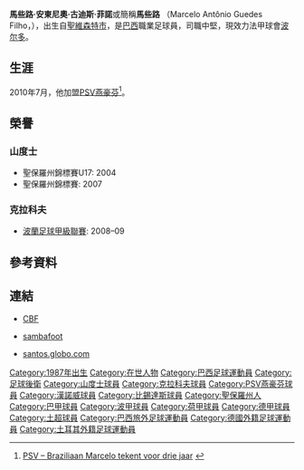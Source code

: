 {{expand|time=2010-07-30T09:12:36+00:00}}
{{noteTA
|G1=Football
|G2=uefa
|G3=南美球會
|1=zh-cn:马塞洛; zh-tw:馬塞洛; zh-hk:馬些路
|2=zh-cn:格德斯; zh-tw:格德斯; zh-hk:古迪斯
|3=zh-cn:菲略; zh-tw:菲略; zh-hk:菲諾
}}

{{Infobox football biography
| name                = 馬些路<br />Marcelo
| image               = Marcelo Antônio Guedes Filho.jpg
| image_size          = 250
| caption             = 
| fullname            = Marcelo Antônio Guedes Filho
| birth_date          = {{Birth date and age|1987|5|20|df=y}}
| birth_place         = 巴西[[聖維森特市|聖維森特市]]
| height              = {{height|m=1.91|precision=0}}
| position            = [[中堅|中堅]]
| currentclub = [[波尔多足球俱乐部|波尔多]]
| clubnumber = 15
| youthyears1         = | youthclubs1 = [[桑托斯足球俱乐部|桑托斯]] 
| years1              = 2007–2008 |clubs1 = [[桑托斯足球俱乐部|桑托斯]] |caps1 = 41 |goals1 = 2
| years2              = 2008–2010 |clubs2 = [[维斯瓦克拉科夫足球俱乐部|克拉科夫]]                |caps2 = 49 |goals2 = 10
| years3              = 2010–2013 |clubs3 = [[PSV燕豪芬|PSV燕豪芬]]               |caps3 = 91 |goals3 = 5
| years4              = 2013–2016     |clubs4 = [[汉诺威96足球俱乐部|汉诺威]]                 |caps4 = 77 |goals4 = 3
| years5              = 2016     |clubs5 = → [[贝西克塔什体操俱乐部|贝西克塔什]] |caps5 = 14  |goals5 = 2
| years6              = 2016–2017    |clubs6 = [[贝西克塔什体操俱乐部|贝西克塔什]] |caps6 = 32  |goals6 = 3
| years7 = 2017–2021
| clubs7 = [[奥林匹克里昂|里昂]]
| caps7 = 121
| goals7 = 6
| clubs8 = {{le|Olympique Lyonnais Reserves and Academy||里昂II}}
| years8 = 2021–2022
| caps8 = 11
| goals8 = 3
| clubs9 = [[波尔多足球俱乐部|波尔多]]
| years9 = 2022–
| caps9 = 0
| goals9 = 0
| nationalyears1      = 2007 |nationalteam1 = [[巴西國家足球隊|巴西U20]] |nationalcaps1 = 4 |nationalgoals1 = 0
| medaltemplates      = 
| club-update         = 1 March 2014
| nationalteam-update = 
}}
'''馬些路·安東尼奧·古迪斯·菲諾'''或簡稱'''馬些路''' （Marcelo Antônio Guedes Filho，{{bd|1987年|5月20日|catIdx=Marcelo Antônio Guedes Filho}}），出生自[[聖維森特市|聖維森特市]]，是[[巴西|巴西]]職業足球員，司職中堅，現效力法甲球會[[波尔多足球俱乐部|波尔多]]。

==生涯==
2010年7月，他加盟[[PSV燕豪芬|PSV燕豪芬]]<ref>[http://www.psv.nl/Nieuws/Nieuwspagina/Braziliaan-Marcelo-tekent-voor-drie-jaar.htm PSV – Braziliaan Marcelo tekent voor drie jaar] {{webarchive|url=https://web.archive.org/web/20131224103026/http://www.psv.nl/Nieuws/Nieuwspagina/Braziliaan-Marcelo-tekent-voor-drie-jaar.htm |date=2013-12-24 }}</ref>。

==榮譽==
=== 山度士 ===
*聖保羅州錦標賽U17: 2004
*聖保羅州錦標賽: 2007

=== 克拉科夫 ===
*[[波蘭足球甲級聯賽|波蘭足球甲級聯賽]]: 2008–09

==參考資料==
{{Reflist}}

==連結==
*{{pt icon}} [http://200.159.15.35/registro/registro.aspx?s=177572 CBF]{{dead link|date=2018年5月 |bot=InternetArchiveBot |fix-attempted=yes }}
*{{en icon}} [https://web.archive.org/web/20100710072230/http://en.sambafoot.com/players/2286_Marcelo.html sambafoot]
*{{pt icon}} [https://web.archive.org/web/20081004150216/http://santos.globo.com/futebol_jogador.php?cod=702 santos.globo.com]

{{波尔多球员名单}}

{{DEFAULTSORT:Marcelo Antonio Guedes Filho}}
[[Category:1987年出生|Category:1987年出生]]
[[Category:在世人物|Category:在世人物]]
[[Category:巴西足球運動員|Category:巴西足球運動員]]
[[Category:足球後衛|Category:足球後衛]]
[[Category:山度士球員|Category:山度士球員]]
[[Category:克拉科夫球員|Category:克拉科夫球員]]
[[Category:PSV燕豪芬球員|Category:PSV燕豪芬球員]]
[[Category:漢諾威球員|Category:漢諾威球員]]
[[Category:比錫達斯球員|Category:比錫達斯球員]]
[[Category:聖保羅州人|Category:聖保羅州人]]
[[Category:巴甲球員|Category:巴甲球員]]
[[Category:波甲球員|Category:波甲球員]]
[[Category:荷甲球員|Category:荷甲球員]]
[[Category:德甲球員|Category:德甲球員]]
[[Category:土超球員|Category:土超球員]]
[[Category:巴西旅外足球運動員|Category:巴西旅外足球運動員]]
[[Category:德國外籍足球運動員|Category:德國外籍足球運動員]]
[[Category:土耳其外籍足球運動員|Category:土耳其外籍足球運動員]]